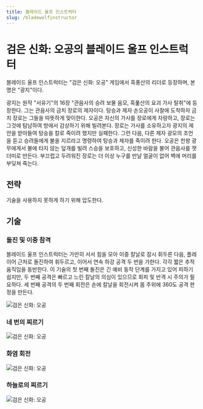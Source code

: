 ```yaml
---
title: 블레이드 울프 인스트럭터
slug: /bladewolfinstructor
---
```


# 검은 신화: 오공의 블레이드 울프 인스트럭터

블레이드 울프 인스트럭터는 "검은 신화: 오공" 게임에서 흑풍산의 리더로 등장하며, 본명은 "광지"이다.

광지는 원작 "서유기"의 16장 "관음사의 승려 보물 음모, 흑풅산의 요괴 가사 탈취"에 등장한다. 그는 관음사의 금치 장로의 제자이다. 탕승과 제자 손오공이 사찰에 도착하자 금치 장로는 그들을 따뜻하게 맞이한다. 오공은 자신의 가사를 장로에게 자랑하고, 장로는 그것에 탐남하여 방에서 감상하기 위해 빌려본다. 장로는 가사를 소유하고자 광지의 제안을 받아들여 탕승을 칼로 죽이려 했지만 실패한다. 그런 다음, 다른 제자 광모의 조언을 듣고 승려들에게 불을 지르라고 명령하여 탕승과 제자를 죽이려 한다. 오공은 천왕 광무에게서 불에 타지 않는 덮개를 빌려 스승을 보호하고, 신성한 바람을 불어 관음사를 잿더미로 만든다. 부끄럽고 두려워진 장로는 더 이상 누구를 만날 얼굴이 없어 벽에 머리를 부딪쳐 죽는다.

## 전략

기술을 사용하지 못하게 하기 위해 압도한다.

## 기술

### 돌진 및 이중 참격

블레이드 울프 인스트럭터는 가만히 서서 힘을 모아 이중 칼날로 잠시 휘두른 다음, 플레이어 근처로 돌진하여 휘두르고, 이어서 연속 하강 공격 두 번을 가한다. 각각 짧은 추적 움직임을 동반한다. 이 기술의 첫 번째 돌진은 긴 예비 동작 단계를 가지고 있어 피하기 쉽지만, 두 번째 공격은 빠르고 느린 칼날의 의심이 있으므로 회피 및 반격 시 주의가 필요하다. 세 번째 공격의 두 번째 회전은 손에 칼날을 회전시켜 몸 주위에 360도 공격 판정을 만든다.

<img src="/img/bosses/dlcclp.gif" alt="검은 신화: 오공"/>

### 네 번의 찌르기

<img src="/img/bosses/gzslcd.gif" alt="검은 신화: 오공"/>

### 화염 회전

<img src="/img/bosses/gzhyxz.gif" alt="검은 신화: 오공"/>

### 하늘로의 찌르기

<img src="/img/bosses/gzfttc.gif" alt="검은 신화: 오공"/>